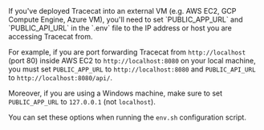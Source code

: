 <Info>
  If you've deployed Tracecat into an external VM (e.g. AWS EC2, GCP Compute Engine, Azure VM),
  you'll need to set `PUBLIC_APP_URL` and `PUBLIC_API_URL` in the `.env` file to the IP address or host you are accessing Tracecat from.

  For example, if you are port forwarding Tracecat from `http://localhost` (port 80) inside AWS EC2 to `http://localhost:8080` on your local machine,
  you must set `PUBLIC_APP_URL` to `http://localhost:8080` and `PUBLIC_API_URL` to `http://localhost:8080/api/`.

  Moreover, if you are using a Windows machine, make sure to set `PUBLIC_APP_URL` to `127.0.0.1` (not `localhost`).

  You can set these options when running the `env.sh` configuration script.
</Info>
